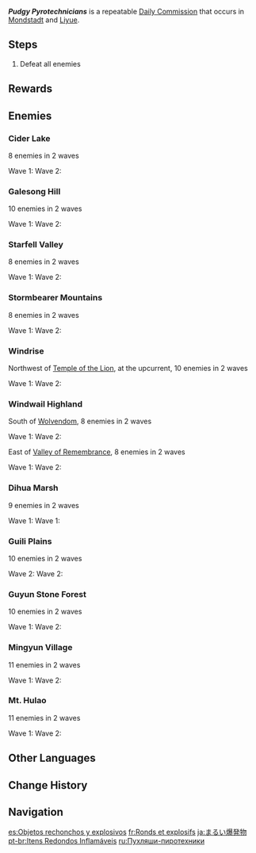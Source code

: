 {{Quest Infobox
|id              = 10400; 10401; 10402; 10403; 10404; 10405; 15600; 15601; 15602; 15603; 15604
|type            = Commission
|image           = Commission Pudgy Pyrotechnicians.png
|caption         = Guili Plains version
|startLocation   = [[Teyvat]]
|otherRewards    = 
*AR-Dependent Rewards
|characters      = Traveler
}}
'''''Pudgy Pyrotechnicians''''' is a repeatable [[Daily Commission]] that occurs in [[Mondstadt]] and [[Liyue]].

==Steps==
{{Quest Description|Hilichurls are manufacturing exploding barrels in the wilderness. Stop them!}}
# Defeat all enemies

==Rewards==
{{Commission Rewards|full}}

==Enemies==
===Cider Lake===
;8 enemies in 2 waves
Wave 1: {{Enemy List|Pyro Slime*2;Hilichurl Grenadier*2;Wooden Shieldwall Mitachurl}}
Wave 2: {{Enemy List|Pyro Hilichurl Shooter*2;Blazing Axe Mitachurl}}

===Galesong Hill===
;10 enemies in 2 waves
Wave 1: {{Enemy List|Pyro Slime*2;Hilichurl*2;Hydro Samachurl;Blazing Axe Mitachurl}}
Wave 2: {{Enemy List|Hilichurl Grenadier*3;Wooden Shieldwall Mitachurl}}

===Starfell Valley===
;8 enemies in 2 waves
Wave 1: {{Enemy List|Pyro Slime*2;Hilichurl;Hilichurl Grenadier;Blazing Axe Mitachurl}}
Wave 2: {{Enemy List|Hilichurl Grenadier;Hydro Samachurl;Wooden Shieldwall Mitachurl}}

===Stormbearer Mountains===
;8 enemies in 2 waves
Wave 1: {{Enemy List|Pyro Slime*2;Hilichurl;Hilichurl Grenadier;Blazing Axe Mitachurl}}
Wave 2: {{Enemy List|Cryo Hilichurl Shooter;Hydro Samachurl;Wooden Shieldwall Mitachurl}}

===Windrise===
;Northwest of [[Temple of the Lion]], at the upcurrent, 10 enemies in 2 waves<!--Is there another version at Windrise?-->
Wave 1: {{Enemy List|Pyro Slime*2;Hilichurl*2;Hydro Samachurl;Blazing Axe Mitachurl}}
Wave 2: {{Enemy List|Hilichurl Grenadier*3;Wooden Shieldwall Mitachurl}}

===Windwail Highland===
;South of [[Wolvendom]], 8 enemies in 2 waves
Wave 1: {{Enemy List|Pyro Slime*2;Hilichurl Grenadier*2;Blazing Axe Mitachurl}}
Wave 2: {{Enemy List|Hydro Samachurl*2;Wooden Shieldwall Mitachurl}}

;East of [[Valley of Remembrance]], 8 enemies in 2 waves
Wave 1: {{Enemy List|Hilichurl Grenadier*2;Pyro Slime;Dendro Samachurl;Blazing Axe Mitachurl}}
Wave 2: {{Enemy List|Pyro Hilichurl Shooter;Anemo Samachurl;Wooden Shieldwall Mitachurl}}

===Dihua Marsh===
;9 enemies in 2 waves
Wave 1: {{Enemy List|Pyro Slime*2;Hilichurl*2;Hydro Samachurl;Blazing Axe Mitachurl}}
Wave 1: {{Enemy List|Hilichurl Grenadier*2;Wooden Shieldwall Mitachurl}}

===Guili Plains===
;10 enemies in 2 waves
Wave 2: {{Enemy List|Pyro Slime*2;Hilichurl*2;Anemo Samachurl;Blazing Axe Mitachurl}}
Wave 2: {{Enemy List|Hilichurl Grenadier*3;Wooden Shieldwall Mitachurl}}

===Guyun Stone Forest===
;10 enemies in 2 waves
Wave 1: {{Enemy List|Pyro Slime*2;Hilichurl*2;Hydro Samachurl;Blazing Axe Mitachurl}}
Wave 2: {{Enemy List|Hilichurl Grenadier*3;Rock Shieldwall Mitachurl}}

===Mingyun Village===
; 11 enemies in 2 waves
Wave 1: {{Enemy List|Pyro Slime*2;Hilichurl*2;Electro Hilichurl Shooter;Hydro Samachurl;Blazing Axe Mitachurl}}
Wave 2: {{Enemy List|Hilichurl Grenadier*3;Wooden Shieldwall Mitachurl}}

===Mt. Hulao===
;11 enemies in 2 waves
Wave 1: {{Enemy List|Pyro Slime*2;Hilichurl*2;Hydro Samachurl;Blazing Axe Mitachurl}}
Wave 2: {{Enemy List|Hilichurl Grenadier*2;Hilichurl Fighter;Anemo Samachurl;Wooden Shieldwall Mitachurl}}

==Other Languages==
{{Other Languages
|en      = Pudgy Pyrotechnicians
|zhs     = 圆滚滚的易爆品
|zhs_rm  = Yuángǔngǔn de Yìbào Pǐn
|zht     = 圓滾滾的易爆物
|zht_rm  = Yuángǔngǔn de Yìbào Pǐn
|zh_tl   = Chubby Explosives
|ja      = まるい爆発物
|ja_rm   = Marui Bakuhatsubutsu
|ja_tl   = Round Explosives
|ko      = 포동포동한 폭발물
|ko_tl   = Plumpy Plumpy Explosives
|es      = Objetos rechonchos y explosivos
|es_tl   = Pudgy and Explosive Objects
|fr      = Ronds et explosifs
|fr_tl   = Round and Explosive Ones
|ru      = Пухляши-пиротехники
|ru_tl   = Chubby Pyrotechnics
|th      = วัตถุกลมกลิ้งซึ่งระเบิดได้ง่าย
|th_rm   = 
|th_tl   = Easily Exploding Round Rolling Objects
|vi      = Vật Dễ Nổ Tròn Quay
|vi_tl   = 
|de      = Kugelrund und explosiv
|de_tl   = Roly-poly and Explosive
|id      = Bahan Peledak yang Berguling
|id_tl   = Rolling Explosive Materials
|pt      = Itens Redondos Inflamáveis
|pt_tl   = 
|tr      = Tombul Havai Fişek Uzmanları
|tr_tl   = Chubby Fireworks Experts
|it      = Pirotecnici paffutelli
|it_tl   = Plump Pyrotechnicians
}}

==Change History==
{{Change History|1.0}}

==Navigation==
{{Commission Navbox|Basic}}

[[es:Objetos rechonchos y explosivos]]
[[fr:Ronds et explosifs]]
[[ja:まるい爆発物]]
[[pt-br:Itens Redondos Inflamáveis]]
[[ru:Пухляши-пиротехники]]